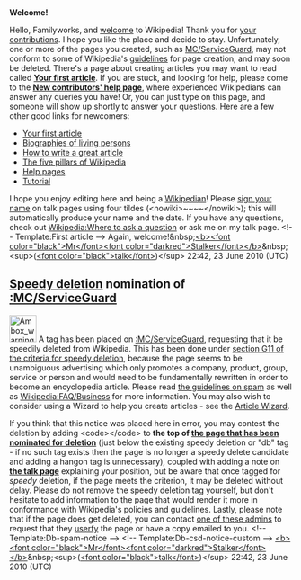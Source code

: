 <article id="27821688" title=User talk:Familyworks>
	<talkpage id="27821688" title="User talk:Familyworks">

'''Welcome!'''

Hello, Familyworks, and [[Wikipedia:Welcome, newcomers|welcome]] to Wikipedia! Thank you for [[Special:Contributions/Familyworks|your contributions]]. I hope you like the place and decide to stay. Unfortunately, one or more of the pages you created, such as [[MC/ServiceGuard]], may not conform to some of Wikipedia's [[Wikipedia:List of policies|guidelines]] for page creation, and may soon be deleted. 
{{Quote box
 | quote  = You may also wish to consider using a Wizard to help you create articles. See the [[Wikipedia:Article wizard|Article Wizard]]. Thank you.
 | source = 
 | width  = 20%
 | align  = right
}}
There's a page about creating articles you may want to read called '''[[Wikipedia:Your first article|Your first article]]'''. If you are stuck, and looking for help, please come to the '''[[Wikipedia:New contributors' help page|New contributors' help page]]''', where experienced Wikipedians can answer any queries you have! Or, you can just type '''{{t|helpme}}''' on this page, and someone will show up shortly to answer your questions. Here are a few other good links for newcomers:
* [[Wikipedia:Your first article|Your first article]]
* [[Wikipedia:BLP|Biographies of living persons]]
* [[Wikipedia:How to write a great article|How to write a great article]]
* [[Wikipedia:Five pillars|The five pillars of Wikipedia]]
* [[Help:Contents|Help pages]]
* [[Wikipedia:Tutorial|Tutorial]]
I hope you enjoy editing here and being a [[Wikipedia:Wikipedians|Wikipedian]]! Please [[Wikipedia:Sign your posts on talk pages|sign your name]] on talk pages using four tildes (&lt;nowiki&gt;~~~~&lt;/nowiki&gt;); this will automatically produce your name and the date. If you have any questions, check out [[Wikipedia:Where to ask a question]] or ask me on my talk page. &lt;!-- Template:First article --&gt; Again, welcome!&amp;nbsp;[[User:MrStalker|&lt;b&gt;&lt;font color=&quot;black&quot;&gt;Mr&lt;/font&gt;&lt;font color=&quot;darkred&quot;&gt;Stalker&lt;/font&gt;&lt;/b&gt;]]&amp;nbsp;&lt;sup&gt;([[User talk:MrStalker|&lt;font color=&quot;black&quot;&gt;talk&lt;/font&gt;]])&lt;/sup&gt; 22:42, 23 June 2010 (UTC)

==[[Wikipedia:Criteria for speedy deletion|Speedy deletion]] nomination of [[:MC/ServiceGuard]]==
[[Image:Ambox warning_pn.svg|48px|left]] A tag has been placed on [[:MC/ServiceGuard]], requesting that it be speedily deleted from Wikipedia. This has been done under [[WP:CSD#G11|section G11 of the criteria for speedy deletion]], because the page seems to be unambiguous advertising which only promotes a company, product, group, service or person and would need to be fundamentally rewritten in order to become an encyclopedia article. Please read [[Wikipedia:Spam|the guidelines on spam]] as well as [[Wikipedia:FAQ/Business]] for more information. You may also wish to consider using a Wizard to help you create articles - see the [[Wikipedia:Article wizard2.0|Article Wizard]]. 

If you think that this notice was placed here in error, you may contest the deletion by adding &lt;code&gt;{{tl|hangon}}&lt;/code&gt; to '''the top of [[:MC/ServiceGuard|the page that has been nominated for deletion]]''' (just below the existing speedy deletion or &quot;db&quot; tag - if no such tag exists then the page is no longer a speedy delete candidate and adding a hangon tag is unnecessary), coupled with adding a note on '''[[Talk:MC/ServiceGuard|the talk page]]''' explaining your position, but be aware that once tagged for ''speedy'' deletion, if the page meets the criterion, it may be deleted without delay. Please do not remove the speedy deletion tag yourself, but don't hesitate to add information to the page that would render it more in conformance with Wikipedia's policies and guidelines. Lastly, please note that if the page does get deleted, you can contact [[:Category:Wikipedia administrators who will provide copies of deleted articles|one of these admins]] to request that they  [[Wikipedia:Userfication#Userfication_of_deleted_content|userfy]] the page or have a copy emailed to you. &lt;!-- Template:Db-spam-notice --&gt; &lt;!-- Template:Db-csd-notice-custom --&gt; [[User:MrStalker|&lt;b&gt;&lt;font color=&quot;black&quot;&gt;Mr&lt;/font&gt;&lt;font color=&quot;darkred&quot;&gt;Stalker&lt;/font&gt;&lt;/b&gt;]]&amp;nbsp;&lt;sup&gt;([[User talk:MrStalker|&lt;font color=&quot;black&quot;&gt;talk&lt;/font&gt;]])&lt;/sup&gt; 22:42, 23 June 2010 (UTC)
	</talkpage>
</article>